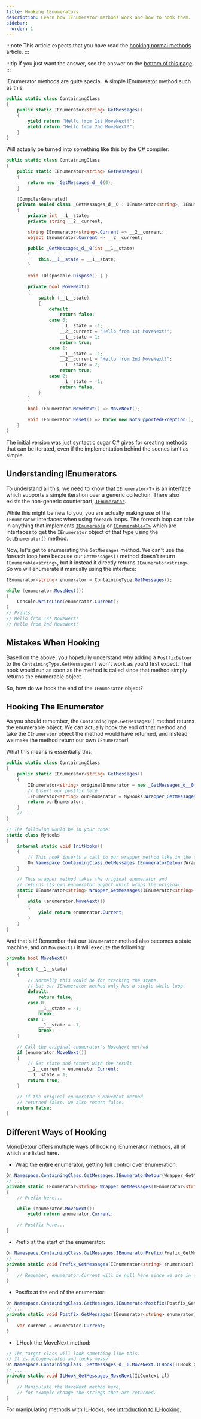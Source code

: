 ```yaml
---
title: Hooking IEnumerators
description: Learn how IEnumerator methods work and how to hook them.
sidebar:
  order: 1
---
```


:::note
This article expects that you have read the [hooking normal methods](/hooking/normal-methods) article.
:::

:::tip
If you just want the answer, see the answer on the [bottom of this page](#different-ways-of-hooking).
:::

IEnumerator methods are quite special. A simple IEnumerator method such as this:

```cs
public static class ContainingClass
{
    public static IEnumerator<string> GetMessages()
    {
        yield return "Hello from 1st MoveNext!";
        yield return "Hello from 2nd MoveNext!";
    }
}
```

Will actually be turned into something like this by the C# compiler:

```cs
public static class ContainingClass
{
    public static IEnumerator<string> GetMessages()
    {
        return new _GetMessages_d__0(0);
    }

    [CompilerGenerated]
    private sealed class _GetMessages_d__0 : IEnumerator<string>, IEnumerator, IDisposable
    {
        private int __1__state;
        private string __2__current;

        string IEnumerator<string>.Current => __2__current;
        object IEnumerator.Current => __2__current;

        public _GetMessages_d__0(int __1__state)
        {
            this.__1__state = __1__state;
        }

        void IDisposable.Dispose() { }

        private bool MoveNext()
        {
            switch (__1__state)
            {
                default:
                    return false;
                case 0:
                    __1__state = -1;
                    __2__current = "Hello from 1st MoveNext!";
                    __1__state = 1;
                    return true;
                case 1:
                    __1__state = -1;
                    __2__current = "Hello from 2nd MoveNext!";
                    __1__state = 2;
                    return true;
                case 2:
                    __1__state = -1;
                    return false;
            }
        }

        bool IEnumerator.MoveNext() => MoveNext();

        void IEnumerator.Reset() => throw new NotSupportedException();
    }
}
```

The initial version was just syntactic sugar C# gives for creating methods that can be iterated,
even if the implementation behind the scenes isn't as simple.

## Understanding IEnumerators

To understand all this, we need to know that
[`IEnumerator<T>`](https://learn.microsoft.com/en-us/dotnet/api/system.collections.generic.ienumerator-1)
is an interface which supports a simple iteration over a generic collection. There also exists the
non-generic counterpart,
[`IEnumerator`](https://learn.microsoft.com/en-us/dotnet/api/system.collections.ienumerator).

While this might be new to you, you are actually making use of the `IEnumerator` interfaces
when using `foreach` loops. The foreach loop can take in anything that implements
[`IEnumerable`](https://learn.microsoft.com/en-us/dotnet/api/system.collections.ienumerable) or
[`IEnumerable<T>`](https://learn.microsoft.com/en-us/dotnet/api/system.collections.generic.ienumerable-1)
which are interfaces to get the `IEnumerator` object of that type using the `GetEnumerator()` method.

Now, let's get to enumerating the `GetMessages` method. We can't use the foreach loop here
because our `GetMessages()` method doesn't return `IEnumerable<string>`, but it instead it
directly returns `IEnumerator<string>`. So we will enumerate it manually using the interface:

```cs
IEnumerator<string> enumerator = ContainingType.GetMessages();

while (enumerator.MoveNext())
{
    Console.WriteLine(enumerator.Current);
}
// Prints:
// Hello from 1st MoveNext!
// Hello from 2nd MoveNext!
```

## Mistakes When Hooking

Based on the above, you hopefully understand why adding a `PostfixDetour` to the
`ContainingType.GetMessages()` won't work as you'd first expect. That hook would run
as soon as the method is called since that method simply
returns the enumerable object.

So, how do we hook the end of the `IEnumerator` object?

## Hooking The IEnumerator

As you should remember, the `ContainingType.GetMessages()` method returns the
enumerable object. We can actually hook the end of that method and take the
`IEnumerator` object the method would have returned, and instead we make the
method return our own `IEnumerator`!

What this means is essentially this:

```cs
public static class ContainingClass
{
    public static IEnumerator<string> GetMessages()
    {
        IEnumerator<string> originalEnumerator = new _GetMessages_d__0(0);
        // Insert our postfix here:
        IEnumerator<string> ourEnumerator = MyHooks.Wrapper_GetMessages(originalEnumerator);
        return ourEnumerator;
    }
    // ...
}
```
```cs
// The following would be in your code:
static class MyHooks
{
    internal static void InitHooks()
    {
        // This hook inserts a call to our wrapper method like in the above demonstration.
        On.Namespace.ContainingClass.GetMessages.IEnumeratorDetour(Wrapper_GetMessages);
    }

    // This wrapper method takes the original enumerator and
    // returns its own enumerator object which wraps the original.
    static IEnumerator<string> Wrapper_GetMessages(IEnumerator<string> enumerator)
    {
        while (enumerator.MoveNext())
        {
            yield return enumerator.Current;
        }
    }
}
```

And that's it! Remember that our `IEnumerator` method also becomes a state machine,
and on `MoveNext()` it will execute the following:
```cs
private bool MoveNext()
{
    switch (__1__state)
    {
        // Normally this would be for tracking the state,
        // but our IEnumerator method only has a single while loop.
        default:
            return false;
        case 0:
            __1__state = -1;
            break;
        case 1:
            __1__state = -1;
            break;
    }

    // Call the original enumerator's MoveNext method
    if (enumerator.MoveNext())
    {
        // Set state and return with the result.
        __2__current = enumerator.Current;
        __1__state = 1;
        return true;
    }

    // If the original enumerator's MoveNext method
    // returned false, we also return false.
    return false;
}
```

## Different Ways of Hooking

MonoDetour offers multiple ways of hooking IEnumerator methods, all of which are listed here.

- Wrap the entire enumerator, getting full control over enumeration:

```cs
On.Namespace.ContainingClass.GetMessages.IEnumeratorDetour(Wrapper_GetMessages);
// ...
private static IEnumerator<string> Wrapper_GetMessages(IEnumerator<string> enumerator)
{
    // Prefix here...

    while (enumerator.MoveNext())
        yield return enumerator.Current;

    // Postfix here...
}
```

- Prefix at the start of the enumerator:

```cs
On.Namespace.ContainingClass.GetMessages.IEnumeratorPrefix(Prefix_GetMessages);
// ...
private static void Prefix_GetMessages(IEnumerator<string> enumerator)
{
    // Remember, enumerator.Current will be null here since we are in a prefix!
}
```

- Postfix at the end of the enumerator:

```cs
On.Namespace.ContainingClass.GetMessages.IEnumeratorPostfix(Postfix_GetMessages);
// ...
private static void Postfix_GetMessages(IEnumerator<string> enumerator)
{
    var current = enumerator.Current;
}
```

- ILHook the MoveNext method:

```cs
// The target class will look something like this.
// It is autogenerated and looks messy.
On.Namespace.ContainingClass._GetMessages_d__0.MoveNext.ILHook(ILHook_GetMessages_MoveNext);
// ...
private static void ILHook_GetMessages_MoveNext(ILContext il)
{
    // Manipulate the MoveNext method here,
    // for example change the strings that are returned.
}
```

For manipulating methods with ILHooks, see [Introduction to ILHooking](/ilhooking/introduction).
